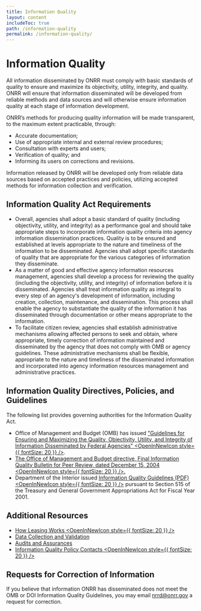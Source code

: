 ```yaml
---
title: Information Quality
layout: content
includeToc: true
path: /information-quality
permalink: /information-quality/
---
```



# Information Quality

All information disseminated by ONRR must comply with basic standards of quality to ensure and maximize its objectivity, utility, integrity, and quality. ONRR will ensure that information disseminated will be developed from reliable methods and data sources and will otherwise ensure information quality at each stage of information development. 
<br />

ONRR’s methods for producing quality information will be made transparent, to the maximum extent practicable, through:

- Accurate documentation;
- Use of appropriate internal and external review procedures;
- Consultation with experts and users;
- Verification of quality; and
- Informing its users on corrections and revisions.

Information released by ONRR will be developed only from reliable data sources based on accepted practices and policies, utilizing accepted methods for information collection and verification. 

## Information Quality Act Requirements

- Overall, agencies shall adopt a basic standard of quality (including objectivity, utility, and integrity) as a performance goal and should take appropriate steps to incorporate information quality criteria into agency information dissemination practices. Quality is to be ensured and established at levels appropriate to the nature and timeliness of the information to be disseminated. Agencies shall adopt specific standards of quality that are appropriate for the various categories of information they disseminate.
- As a matter of good and effective agency information resources management, agencies shall develop a process for reviewing the quality (including the objectivity, utility, and integrity) of information before it is disseminated. Agencies shall treat information quality as integral to every step of an agency's development of information, including creation, collection, maintenance, and dissemination. This process shall enable the agency to substantiate the quality of the information it has disseminated through documentation or other means appropriate to the information.
- To facilitate citizen review, agencies shall establish administrative mechanisms allowing affected persons to seek and obtain, where appropriate, timely correction of information maintained and disseminated by the agency that does not comply with OMB or agency guidelines. These administrative mechanisms shall be flexible, appropriate to the nature and timeliness of the disseminated information and incorporated into agency information resources management and administrative practices.

## Information Quality Directives, Policies, and Guidelines

The following list provides governing authorities for the Information Quality Act.

- Office of Management and Budget (OMB) has issued ["Guidelines for Ensuring and Maximizing the Quality, Objectivity, Utility, and Integrity of Information Disseminated by Federal Agencies" <OpenInNewIcon style={{ fontSize: 20 }} />](https://obamawhitehouse.archives.gov/omb/fedreg_final_information_quality_guidelines/).
- [The Office of Management and Budget directive, Final Information Quality Bulletin for Peer Review, dated December 15, 2004 <OpenInNewIcon style={{ fontSize: 20 }} />.](https://georgewbush-whitehouse.archives.gov/omb/memoranda/fy2005/m05-03.html)
- Department of the Interior issued [Information Quality Guidelines (PDF) <OpenInNewIcon style={{ fontSize: 20 }} />](https://www.doi.gov/sites/doi.gov/files/uploads/doi_information_quality_guidelines.pdf) pursuant to Section 515 of the Treasury and General Government Appropriations Act for Fiscal Year 2001.

## Additional Resources

- [How Leasing Works <OpenInNewIcon style={{ fontSize: 20 }} />](https://onrr.gov/getting-started/how-leasing-works)
- [Data Collection and Validation](https://revenuedata.doi.gov/downloads#Data-Collection-and-Validation)
- [Audits and Assurances](https://revenuedata.doi.gov/how-revenue-works/audits-and-assurances)
- [Information Quality Policy Contacts <OpenInNewIcon style={{ fontSize: 20 }} />](https://www.doi.gov/ocio/information-quality-act-coordinators)

## Requests for Correction of Information

If you believe that information ONRR has disseminated does not meet the OMB or DOI Information Quality Guidelines, you may email [nrrd@onrr.gov](mailto:nrrd@onrr.gov) a request for correction.